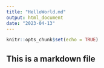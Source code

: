 ```yaml
---
title: "HelloWorld.md"
output: html_document
date: "2023-04-13"
---
```


```r
knitr::opts_chunk$set(echo = TRUE)
```

## This is a markdown file